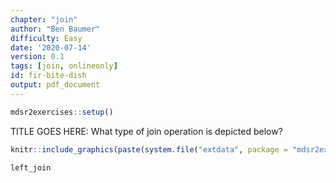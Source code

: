 ```yaml
---
chapter: "join"
author: "Ben Baumer"
difficulty: Easy
date: '2020-07-14'
version: 0.1
tags: [join, onlineonly]
id: fir-bite-dish
output: pdf_document
---
```

```r
mdsr2exercises::setup()
```

TITLE GOES HERE: What type of join operation is depicted below? 

```r
knitr::include_graphics(paste(system.file("extdata", package = "mdsr2exercises"), "/dplyr-left-join.png", sep = ""))
```

<!--answer-start-->
`left_join`
<!--answer-end-->



